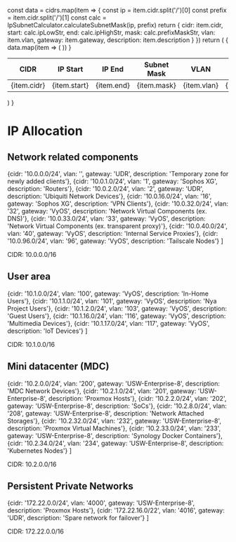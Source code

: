 
  const data = cidrs.map(item => {
    const ip = item.cidr.split('/')[0]
    const prefix = item.cidr.split('/')[1]
    const calc = IpSubnetCalculator.calculateSubnetMask(ip, prefix)
    return {
      cidr: item.cidr,
      start: calc.ipLowStr,
      end: calc.ipHighStr,
      mask: calc.prefixMaskStr,
      vlan: item.vlan,
      gateway: item.gateway,
      description: item.description
    }
  })
  return (
    <table>
      <thead>
        <tr>
          <th>CIDR</th>
          <th>IP Start</th>
          <th>IP End</th>
          <th>Subnet Mask</th>
          <th>VLAN</th>
          <th>Gateway</th>
          <th>Description</th>
        </tr>
      </thead>
      <tbody>
        {
          data.map(item => (
            <tr key={item.cidr}>
              <td>{item.cidr}</td>
              <td>{item.start}</td>
              <td>{item.end}</td>
              <td>{item.mask}</td>
              <td>{item.vlan}</td>
              <td>{item.gateway}</td>
              <td>{item.description}</td>
            </tr>
          ))
        }
      </tbody>
    </table>
  )
}

# IP Allocation

## Network related components

  {cidr: '10.0.0.0/24',     vlan: '',      gateway: 'UDR',                description: 'Temporary zone for newly added clients'},
  {cidr: '10.0.1.0/24',     vlan: '1',     gateway: 'Sophos XG',          description: 'Routers'},
  {cidr: '10.0.2.0/24',     vlan: '2',     gateway: 'UDR',                description: 'Ubiquiti Network Devices'},
  {cidr: '10.0.16.0/24',    vlan: '16',    gateway: 'Sophos XG',          description: 'VPN Clients'},
  {cidr: '10.0.32.0/24',    vlan: '32',    gateway: 'VyOS',               description: 'Network Virtual Components (ex. DNS)'},
  {cidr: '10.0.33.0/24',    vlan: '33',    gateway: 'VyOS',               description: 'Network Virtual Components (ex. transparent proxy)'},
  {cidr: '10.0.40.0/24',    vlan: '40',    gateway: 'VyOS',               description: 'Internal Service Proxies'},
  {cidr: '10.0.96.0/24',    vlan: '96',    gateway: 'VyOS',               description: 'Tailscale Nodes'}
]

<Callout type="info">
  CIDR: 10.0.0.0/16
</Callout>
<CidrTable cidrs={network} />

## User area

  {cidr: '10.1.0.0/24',     vlan: '100',   gateway: 'VyOS',               description: 'In-Home Users'},
  {cidr: '10.1.1.0/24',     vlan: '101',   gateway: 'VyOS',               description: 'Nya Project Users'},
  {cidr: '10.1.2.0/24',     vlan: '103',   gateway: 'VyOS',               description: 'Guest Users'},
  {cidr: '10.1.16.0/24',    vlan: '116',   gateway: 'VyOS',               description: 'Multimedia Devices'},
  {cidr: '10.1.17.0/24',    vlan: '117',   gateway: 'VyOS',               description: 'IoT Devices'}
]

<Callout type="info">
  CIDR: 10.1.0.0/16
</Callout>
<CidrTable cidrs={users} />

## Mini datacenter (MDC)

  {cidr: '10.2.0.0/24',     vlan: '200',   gateway: 'USW-Enterprise-8',   description: 'MDC Network Devices'},
  {cidr: '10.2.1.0/24',     vlan: '201',   gateway: 'USW-Enterprise-8',   description: 'Proxmox Hosts'},
  {cidr: '10.2.2.0/24',     vlan: '202',   gateway: 'USW-Enterprise-8',   description: 'SoCs'},
  {cidr: '10.2.8.0/24',     vlan: '208',   gateway: 'USW-Enterprise-8',   description: 'Network Attached Storages'},
  {cidr: '10.2.32.0/24',    vlan: '232',   gateway: 'USW-Enterprise-8',   description: 'Proxmox Virtual Machines'},
  {cidr: '10.2.33.0/24',    vlan: '233',   gateway: 'USW-Enterprise-8',   description: 'Synology Docker Containers'},
  {cidr: '10.2.34.0/24',    vlan: '234',   gateway: 'USW-Enterprise-8',   description: 'Kubernetes Nodes'}
]

<Callout type="info">
  CIDR: 10.2.0.0/16
</Callout>
<CidrTable cidrs={mdc} />

## Persistent Private Networks

  {cidr: '172.22.0.0/24',     vlan: '4000',   gateway: 'USW-Enterprise-8',   description: 'Proxmox Hosts'},
  {cidr: '172.22.16.0/22',    vlan: '4016',   gateway: 'UDR',                description: 'Spare network for failover'}
]

<Callout type="info">
  CIDR: 172.22.0.0/16
</Callout>
<CidrTable cidrs={priv} />

